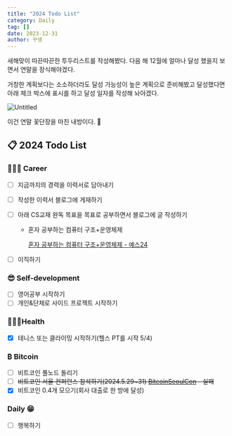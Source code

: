 ```yaml
---
title: "2024 Todo List"
category: Daily
tag: []
date: 2023-12-31
author: 꾸생
---
```


새해맞이 따끈따끈한 투두리스트를 작성해봤다. 다음 해 12월에 얼마나 달성 했을지 보면서 연말을 장식해야겠다.

거창한 계획보다는 소소하더라도 달성 가능성이 높은 계획으로 준비해봤고 달성했다면 아래 체크 박스에 표시를 하고 달성 일자를 작성해 놔야겠다.

![Untitled](/archive/daily/todo2024/desk.webp)

이건 연말 꽃단장을 마친 내방이다. 🌸

## 📋 2024 Todo List

### 🧑🏻‍💻 Career

- [ ]  지금까지의 경력을 이력서로 담아내기
- [ ]  작성한 이력서 블로그에 게재하기
- [ ]  아래 CS교재 완독 목표을 목표로 공부하면서 블로그에 글 작성하기
    - 혼자 공부하는 컴퓨터 구조+운영체제
        
        [혼자 공부하는 컴퓨터 구조+운영체제 - 예스24](https://www.yes24.com/Product/Goods/111378840)
        
- [ ]  이직하기

### 😎 Self-development

- [ ]  영어공부 시작하기
- [ ]  개인&단체로 사이드 프로젝트 시작하기

### **🏃🏻‍♂️**H**ealth**

- [x]  테니스 또는 클라이밍 시작하기(헬스 PT를 시작 5/4)

### ₿ Bitcoin

- [ ]  비트코인 풀노드 돌리기
- [ ]  ~~비트코인 서울 컨퍼런스 참석하기(2024.5.29~31) [BitcoinSeoulCon](https://twitter.com/BitcoinSeoulCon) - 실패~~
- [x]  비트코인 0.4개 모으기(회사 대출로 한 방에 달성)

### Daily 😁

- [ ]  행복하기
